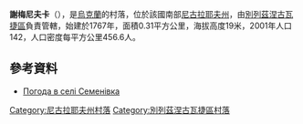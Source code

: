 {{coord|47|16|21|N|32|50|9|E|scale:100000|display=title}}

'''謝梅尼夫卡'''（{{lang-uk|Семенівка}}），是[[烏克蘭|烏克蘭]]的村落，位於該國南部[[尼古拉耶夫州|尼古拉耶夫州]]，由[[別列茲涅古瓦捷區|別列茲涅古瓦捷區]]負責管轄，始建於1767年，面積0.31平方公里，海拔高度19米，2001年人口142，人口密度每平方公里456.6人。

==參考資料==
* [http://weather.in.ua/ua/nikolaevskaja/23583 Погода в селі Семенівка]{{Wayback|url=http://weather.in.ua/ua/nikolaevskaja/23583 |date=20160606171508 }}

[[Category:尼古拉耶夫州村落|Category:尼古拉耶夫州村落]]
[[Category:別列茲涅古瓦捷區村落|Category:別列茲涅古瓦捷區村落]]


{{Mykolaiv-geo-stub}}